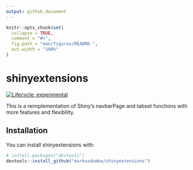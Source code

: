 ```yaml
---
output: github_document
---
```


<!-- README.md is generated from README.Rmd. Please edit that file -->

```r
knitr::opts_chunk$set(
  collapse = TRUE,
  comment = "#>",
  fig.path = "man/figures/README-",
  out.width = "100%"
)
```

# shinyextensions

<!-- badges: start -->
[![Lifecycle: experimental](https://img.shields.io/badge/lifecycle-experimental-orange.svg)](https://www.tidyverse.org/lifecycle/#experimental)
<!-- badges: end -->

This is a reimplementation of Shiny's navbarPage and tabset functions with more features and 
flexibility.

## Installation

You can install shinyextensions with:

``` r
# install.packages("devtools")
devtools::install_github("markusdumke/shinyextensions")
```
